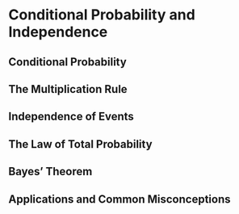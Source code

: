 # Conditional Probability and Independence

## Conditional Probability

## The Multiplication Rule

## Independence of Events

## The Law of Total Probability

## Bayes’ Theorem

## Applications and Common Misconceptions

